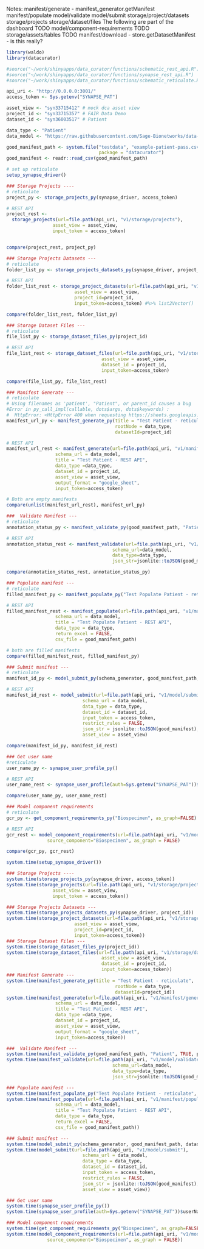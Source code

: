 Notes:
manifest/generate - manifest_generator.getManifest
manifest/populate
model/validate
model/submit
storage/project/datasets
storage/projects
storage/dataset/files
The following are part of the dashboard
TODO model/component-requirements
TODO storage/assets/tables
TODO manifest/download - store.getDatasetManifest - is this really?

```r
library(waldo)
library(datacurator)

#source("~/work/shinyapps/data_curator/functions/schematic_rest_api.R")
#source("~/work/shinyapps/data_curator/functions/synapse_rest_api.R")
#source("~/work/shinyapps/data_curator/functions/schematic_reticulate.R")

api_uri <- "http://0.0.0.0:3001/"
access_token <- Sys.getenv("SYNAPSE_PAT")

asset_view <- "syn33715412" # mock dca asset view
project_id <- "syn33715357" # FAIR Data Demo
dataset_id <- "syn36003517" # Patient

data_type <- "Patient"
data_model <- "https://raw.githubusercontent.com/Sage-Bionetworks/data-models/main/example.model.jsonld"

good_manifest_path <- system.file("testdata", "example-patient-pass.csv",
                                  package = "datacurator")
good_manifest <- readr::read_csv(good_manifest_path)

# set up reticulate
setup_synapse_driver()

### Storage Projects ----
# reticulate
project_py <- storage_projects_py(synapse_driver, access_token)

# REST API
project_rest <- 
  storage_projects(url=file.path(api_uri, "v1/storage/projects"),
                 asset_view = asset_view,
                 input_token = access_token)


compare(project_rest, project_py)

### Storage Projects Datasets ---
# reticulate
folder_list_py <- storage_projects_datasets_py(synapse_driver, project_id)

# REST API
folder_list_rest <- storage_project_datasets(url=file.path(api_uri, "v1/storage/project/datasets"),
                         asset_view = asset_view,
                         project_id=project_id,
                         input_token=access_token) #%>% list2Vector()

compare(folder_list_rest, folder_list_py)

### Storage Dataset Files ---
# reticulate
file_list_py <- storage_dataset_files_py(project_id)

# REST API
file_list_rest <- storage_dataset_files(url=file.path(api_uri, "v1/storage/dataset/files"),
                                   asset_view = asset_view,
                                   dataset_id = project_id,
                                   input_token=access_token)

compare(file_list_py, file_list_rest)

### Manifest Generate ---
# reticulate
# Using filenames as 'patient', "Patient", or parent_id causes a bug
#Error in py_call_impl(callable, dots$args, dots$keywords) :
#  HttpError: <HttpError 400 when requesting https://sheets.googleapis.com/v4/spreadsheets/1pVb4g_fbZbY8v5AeYjAe55TMcgackD-ttQ8-4Q114_Q/values:batchUpdate?alt=json returned "Invalid value at 'data[1].values[0]' (type.googleapis.com/google.protobuf.ListValue), "Patient"". Details: "[{'@type': 'type.googleapis.com/google.rpc.BadRequest', 'fieldViolations': [{'field': 'data[1].values[0]', 'description': 'Invalid value at \'data[1].values[0]\' (type.googleapis.com/google.protobuf.ListValue), "Patient"'}]}]">
manifest_url_py <- manifest_generate_py(title = "Test Patient - reticulate",
                                        rootNode = data_type,
                                        datasetId=project_id)

# REST API
manifest_url_rest <- manifest_generate(url=file.path(api_uri, "v1/manifest/generate"),
                  schema_url = data_model,
                  title = "Test Patient - REST API",
                  data_type =data_type,
                  dataset_id = project_id,
                  asset_view = asset_view,
                  output_format = "google_sheet",
                  input_token=access_token)

# Both are empty manifests
compare(unlist(manifest_url_rest), manifest_url_py)

###  Validate Manifest ---
# reticulate
annotation_status_py <- manifest_validate_py(good_manifest_path, "Patient", TRUE, project_id)

# REST API
annotation_status_rest <- manifest_validate(url=file.path(api_uri, "v1/model/validate"),
                                       schema_url=data_model,
                                       data_type=data_type,
                                       json_str=jsonlite::toJSON(good_manifest))

compare(annotation_status_rest, annotation_status_py)

### Populate manifest ---
# reticulate
filled_manifest_py <- manifest_populate_py("Test Populate Patient - reticulate", good_manifest_path, data_type)

# REST API
filled_manifest_rest <- manifest_populate(url=file.path(api_uri, "v1/manifest/populate"),
                  schema_url = data_model,
                  title = "Test Populate Patient - REST API",
                  data_type = data_type,
                  return_excel = FALSE,
                  csv_file = good_manifest_path)

# both are filled manifests
compare(filled_manifest_rest, filled_manifest_py)

### Submit manifest ---
# reticulate
manifest_id_py <- model_submit_py(schema_generator, good_manifest_path, dataset_id, "table", FALSE)

# REST API
manifest_id_rest <- model_submit(url=file.path(api_uri, "v1/model/submit"),
                            schema_url = data_model,
                            data_type = data_type,
                            dataset_id = dataset_id,
                            input_token = access_token,
                            restrict_rules = FALSE,
                            json_str = jsonlite::toJSON(good_manifest),
                            asset_view = asset_view)

compare(manifest_id_py, manifest_id_rest)

### Get user name
#reticulate
user_name_py <- synapse_user_profile_py()

# REST API
user_name_rest <- synapse_user_profile(auth=Sys.getenv("SYNAPSE_PAT"))$userName

compare(user_name_py, user_name_rest)

### Model component requirements
# reticulate
gcr_py <- get_component_requirements_py("Biospecimen", as_graph=FALSE)

# REST API
gcr_rest <- model_component_requirements(url=file.path(api_uri, "v1/model/component-requirements"),                                           schema_url=data_model,
               source_component="Biospecimen", as_graph = FALSE)

compare(gcr_py, gcr_rest)
```

```r
system.time(setup_synapse_driver())

### Storage Projects ----
system.time(storage_projects_py(synapse_driver, access_token))
system.time(storage_projects(url=file.path(api_uri, "v1/storage/projects"),
                 asset_view = asset_view,
                 input_token = access_token))

### Storage Projects Datasets ---
system.time(storage_projects_datasets_py(synapse_driver, project_id))
system.time(storage_project_datasets(url=file.path(api_uri, "v1/storage/project/datasets"),
                         asset_view = asset_view,
                         project_id=project_id,
                         input_token=access_token))
### Storage Dataset Files ---
system.time(storage_dataset_files_py(project_id))
system.time(storage_dataset_files(url=file.path(api_uri, "v1/storage/dataset/files"),
                                   asset_view = asset_view,
                                   dataset_id = project_id,
                                   input_token=access_token))
### Manifest Generate ---
system.time(manifest_generate_py(title = "Test Patient - reticulate",
                                        rootNode = data_type,
                                        datasetId=project_id))
system.time(manifest_generate(url=file.path(api_uri, "v1/manifest/generate"),
                  schema_url = data_model,
                  title = "Test Patient - REST API",
                  data_type =data_type,
                  dataset_id = project_id,
                  asset_view = asset_view,
                  output_format = "google_sheet",
                  input_token=access_token))

###  Validate Manifest ---
system.time(manifest_validate_py(good_manifest_path, "Patient", TRUE, project_id))
system.time(manifest_validate(url=file.path(api_uri, "v1/model/validate"),
                                       schema_url=data_model,
                                       data_type=data_type,
                                       json_str=jsonlite::toJSON(good_manifest)))

### Populate manifest ---
system.time(manifest_populate_py("Test Populate Patient - reticulate", good_manifest_path, data_type))
system.time(manifest_populate(url=file.path(api_uri, "v1/manifest/populate"),
                  schema_url = data_model,
                  title = "Test Populate Patient - REST API",
                  data_type = data_type,
                  return_excel = FALSE,
                  csv_file = good_manifest_path))

### Submit manifest ---
system.time(model_submit_py(schema_generator, good_manifest_path, dataset_id, "table", FALSE))
system.time(model_submit(url=file.path(api_uri, "v1/model/submit"),
                            schema_url = data_model,
                            data_type = data_type,
                            dataset_id = dataset_id,
                            input_token = access_token,
                            restrict_rules = FALSE,
                            json_str = jsonlite::toJSON(good_manifest),
                            asset_view = asset_view))

### Get user name
system.time(synapse_user_profile_py())
system.time(synapse_user_profile(auth=Sys.getenv("SYNAPSE_PAT"))$userName)

### Model component requirements
system.time(get_component_requirements_py("Biospecimen", as_graph=FALSE))
system.time(model_component_requirements(url=file.path(api_uri, "v1/model/component-requirements"),                                           schema_url=data_model,
               source_component="Biospecimen", as_graph = FALSE))


```